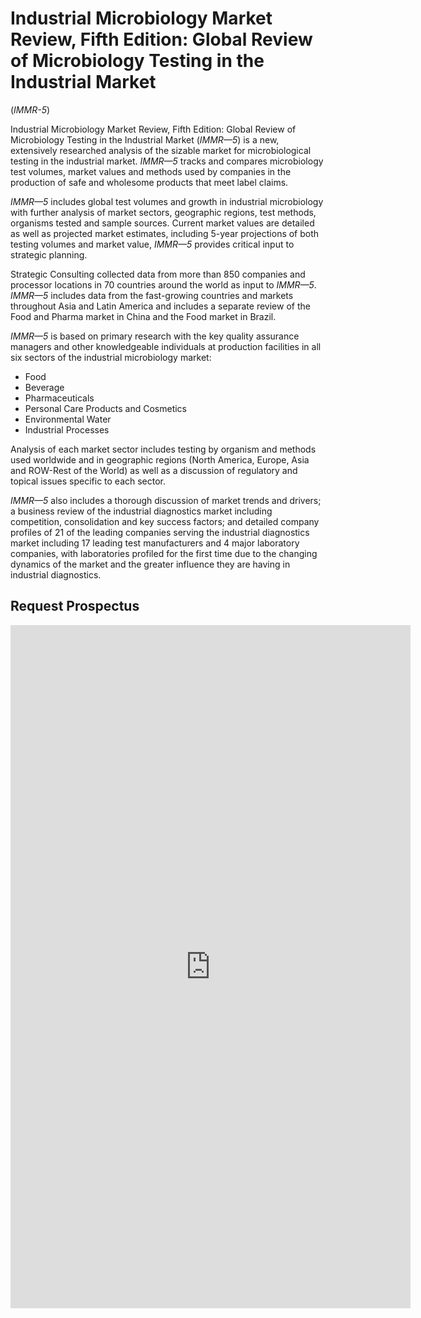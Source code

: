 # Industrial Microbiology Market Review, Fifth Edition: Global Review of Microbiology Testing in the Industrial Market

(*IMMR-5*)

Industrial Microbiology Market Review, Fifth Edition: Global Review of Microbiology Testing in the Industrial Market (*IMMR—5*) is a new, extensively researched analysis of the sizable market for microbiological testing in the industrial market. *IMMR—5* tracks and compares microbiology test volumes, market values and methods used by companies in the production of safe and wholesome products that meet label claims.

*IMMR—5* includes global test volumes and growth in industrial microbiology with further analysis of market sectors, geographic regions, test methods, organisms tested and sample sources. Current market values are detailed as well as projected market estimates, including 5-year projections of both testing volumes and market value, *IMMR—5* provides critical input to strategic planning.

Strategic Consulting collected data from more than 850 companies and processor locations in 70 countries around the world as input to *IMMR—5*. *IMMR—5* includes data from the fast-growing countries and markets throughout Asia and Latin America and includes a separate review of the Food and Pharma market in China and the Food market in Brazil.

*IMMR—5* is based on primary research with the key quality assurance managers and other knowledgeable individuals at production facilities in all six sectors of the industrial microbiology market:

- Food
- Beverage
- Pharmaceuticals
- Personal Care Products and Cosmetics
- Environmental Water
- Industrial Processes

Analysis of each market sector includes testing by organism and methods used worldwide and in geographic regions (North America, Europe, Asia and ROW-Rest of the World) as well as a discussion of regulatory and topical issues specific to each sector.

*IMMR—5* also includes a thorough discussion of market trends and drivers; a business review of the industrial diagnostics market including competition, consolidation and key success factors; and detailed company profiles of 21 of the leading companies serving the industrial diagnostics market including 17 leading test manufacturers and 4 major laboratory companies, with laboratories profiled for the first time due to the changing dynamics of the market and the greater influence they are having in industrial diagnostics.

## Request Prospectus

<iframe src="https://docs.google.com/forms/d/e/1FAIpQLSfhuO3Wxvnv3rJF5_wsdHRtH6vYoT7KK9ypugeoS5ILL5Lj7Q/viewform?embedded=true" width="640" height="1093" frameborder="0" marginheight="0" marginwidth="0">Loading…</iframe>